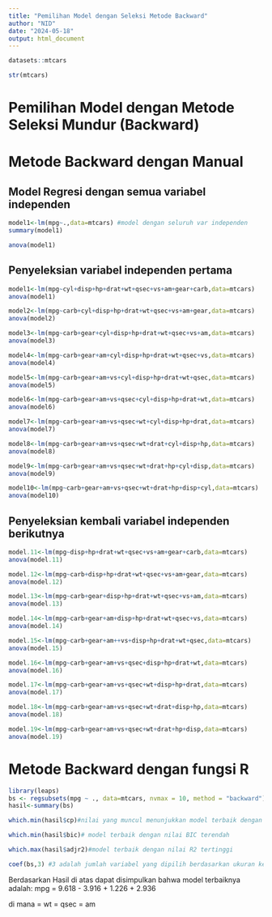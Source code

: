 ```yaml
---
title: "Pemilihan Model dengan Seleksi Metode Backward"
author: "NID"
date: "2024-05-18"
output: html_document
---
```


```r
datasets::mtcars
```

```r
str(mtcars)
```


# Pemilihan Model dengan Metode Seleksi Mundur (Backward)
# Metode Backward dengan Manual

## Model Regresi dengan semua variabel independen
```r
model1<-lm(mpg~.,data=mtcars) #model dengan seluruh var independen
summary(model1)
```
```r
anova(model1)
```

## Penyeleksian variabel independen pertama
```r
model1<-lm(mpg~cyl+disp+hp+drat+wt+qsec+vs+am+gear+carb,data=mtcars)
anova(model1)
```
```r
model2<-lm(mpg~carb+cyl+disp+hp+drat+wt+qsec+vs+am+gear,data=mtcars)
anova(model2)
```
```r
model3<-lm(mpg~carb+gear+cyl+disp+hp+drat+wt+qsec+vs+am,data=mtcars)
anova(model3)
```
```r
model4<-lm(mpg~carb+gear+am+cyl+disp+hp+drat+wt+qsec+vs,data=mtcars)
anova(model4)
```

```r
model5<-lm(mpg~carb+gear+am+vs+cyl+disp+hp+drat+wt+qsec,data=mtcars)
anova(model5)
```
```r
model6<-lm(mpg~carb+gear+am+vs+qsec+cyl+disp+hp+drat+wt,data=mtcars)
anova(model6)
```
```r
model7<-lm(mpg~carb+gear+am+vs+qsec+wt+cyl+disp+hp+drat,data=mtcars)
anova(model7)
```
```r
model8<-lm(mpg~carb+gear+am+vs+qsec+wt+drat+cyl+disp+hp,data=mtcars)
anova(model8)
```
```r
model9<-lm(mpg~carb+gear+am+vs+qsec+wt+drat+hp+cyl+disp,data=mtcars)
anova(model9)
```
```r
model10<-lm(mpg~carb+gear+am+vs+qsec+wt+drat+hp+disp+cyl,data=mtcars)
anova(model10)
```

## Penyeleksian kembali variabel independen berikutnya
```r
model.11<-lm(mpg~disp+hp+drat+wt+qsec+vs+am+gear+carb,data=mtcars) 
anova(model.11)
```

```r
model.12<-lm(mpg~carb+disp+hp+drat+wt+qsec+vs+am+gear,data=mtcars) 
anova(model.12)
```

```r
model.13<-lm(mpg~carb+gear+disp+hp+drat+wt+qsec+vs+am,data=mtcars)
anova(model.13)
```

```r
model.14<-lm(mpg~carb+gear+am+disp+hp+drat+wt+qsec+vs,data=mtcars)
anova(model.14)
```

```r
model.15<-lm(mpg~carb+gear+am++vs+disp+hp+drat+wt+qsec,data=mtcars)
anova(model.15)
```
```r
model.16<-lm(mpg~carb+gear+am+vs+qsec+disp+hp+drat+wt,data=mtcars)
anova(model.16)
```
```r
model.17<-lm(mpg~carb+gear+am+vs+qsec+wt+disp+hp+drat,data=mtcars)
anova(model.17)
```
```r
model.18<-lm(mpg~carb+gear+am+vs+qsec+wt+drat+disp+hp,data=mtcars)
anova(model.18)
```
```r
model.19<-lm(mpg~carb+gear+am+vs+qsec+wt+drat+hp+disp,data=mtcars)
anova(model.19)
```





# Metode Backward dengan fungsi R

```r
library(leaps)
bs <- regsubsets(mpg ~ ., data=mtcars, nvmax = 10, method = "backward") #nvmax jumlah varindependen
hasil<-summary(bs)
```

```r
which.min(hasil$cp)#nilai yang muncul menunjukkan model terbaik dengan nilai Cp terendah terdiri dari berapa variabel
```

```r
which.min(hasil$bic)# model terbaik dengan nilai BIC terendah
```

```r
which.max(hasil$adjr2)#model terbaik dengan nilai R2 tertinggi
```

```r
coef(bs,3) #3 adalah jumlah variabel yang dipilih berdasarkan ukuran kebaikan model yang dipilih
```
Berdasarkan Hasil di atas dapat disimpulkan bahwa model terbaiknya adalah:
mpg = 9.618 - 3.916 + 1.226 + 2.936

di mana 
= wt
= qsec
= am 
